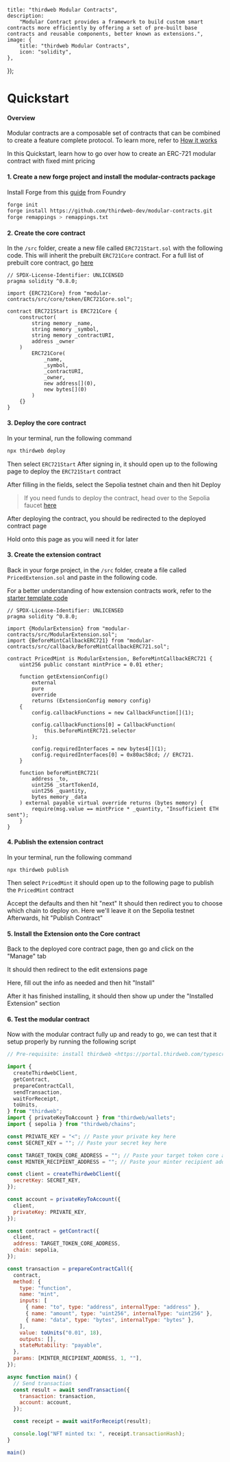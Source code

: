 

	title: "thirdweb Modular Contracts",
	description:
		"Modular Contract provides a framework to build custom smart contracts more efficiently by offering a set of pre-built base contracts and reusable components, better known as extensions.",
	image: {
		title: "thirdweb Modular Contracts",
		icon: "solidity",
	},
});

# Quickstart

#### Overview
Modular contracts are a composable set of contracts that can be combined to create a feature complete protocol. To learn more, refer to [How it works](https://thirdweb.com/contracts/modular-contracts/how-it-works)

In this Quickstart, learn how to go over how to create an ERC-721 modular contract with fixed mint pricing

#### 1. Create a new forge project and install the modular-contracts package
Install Forge from this [guide](https://book.getfoundry.sh/getting-started/installation) from Foundry
```bash
forge init
forge install https://github.com/thirdweb-dev/modular-contracts.git
forge remappings > remappings.txt
```

#### 2. Create the core contract
In the `/src` folder, create a new file called `ERC721Start.sol` with the following code.
This will inherit the prebuilt `ERC721Core` contract. For a full list of prebuilt core contract, go [here]()
```solidity
// SPDX-License-Identifier: UNLICENSED
pragma solidity ^0.8.0;

import {ERC721Core} from "modular-contracts/src/core/token/ERC721Core.sol";

contract ERC721Start is ERC721Core {
    constructor(
        string memory _name,
        string memory _symbol,
        string memory _contractURI,
        address _owner
    )
        ERC721Core(
            _name,
            _symbol,
            _contractURI,
            _owner,
            new address[](0),
            new bytes[](0)
        )
    {}
}
```

#### 3. Deploy the core contract
In your terminal, run the following command
```bash
npx thirdweb deploy
```

Then select `ERC721Start`
After signing in, it should open up to the following page to deploy the `ERC721Start` contract
<DocImage src={deployCoreContract} />

After filling in the fields, select the Sepolia testnet chain and then hit Deploy

> If you need funds to deploy the contract, head over to the Sepolia faucet [here](https://thirdweb.com/sepolia/)

<DocImage src={deploying} />

After deploying the contract, you should be redirected to the deployed contract page
<DocImage src={deployedCoreContract} />

Hold onto this page as you will need it for later

#### 3. Create the extension contract
Back in your forge project, in the `/src` folder, create a file called `PricedExtension.sol` and paste in the following code.

For a better understanding of how extension contracts work, refer to the [starter template code](https://github.com/thirdweb-example/modular-contract-extension-starter/blob/main/src/ExtensionStarter.sol)
```solidity
// SPDX-License-Identifier: UNLICENSED
pragma solidity ^0.8.0;

import {ModularExtension} from "modular-contracts/src/ModularExtension.sol";
import {BeforeMintCallbackERC721} from "modular-contracts/src/callback/BeforeMintCallbackERC721.sol";

contract PricedMint is ModularExtension, BeforeMintCallbackERC721 {
    uint256 public constant mintPrice = 0.01 ether;

    function getExtensionConfig()
        external
        pure
        override
        returns (ExtensionConfig memory config)
    {
        config.callbackFunctions = new CallbackFunction[](1);

        config.callbackFunctions[0] = CallbackFunction(
            this.beforeMintERC721.selector
        );

        config.requiredInterfaces = new bytes4[](1);
        config.requiredInterfaces[0] = 0x80ac58cd; // ERC721.
    }

    function beforeMintERC721(
        address _to,
        uint256 _startTokenId,
        uint256 _quantity,
        bytes memory _data
    ) external payable virtual override returns (bytes memory) {
        require(msg.value == mintPrice * _quantity, "Insufficient ETH sent");
    }
}
```

#### 4. Publish the extension contract
In your terminal, run the following command
```
npx thirdweb publish
```

Then select `PricedMint`
it should open up to the following page to publish the `PricedMint` contract
<DocImage src={publishExtensionContract} />

Accept the defaults and then hit "next"
It should then redirect you to choose which chain to deploy on.
Here we'll leave it on the Sepolia testnet
Afterwards, hit "Publish Contract"
<DocImage src={selectNetwork} />

#### 5. Install the Extension onto the Core contract
Back to the deployed core contract page, then go and click on the "Manage" tab
<DocImage src={manageTabHighlight} />

It should then redirect to the edit extensions page
<DocImage src={installExtension} />

Here, fill out the info as needed and then hit "Install"

After it has finished installing, it should then show up under the "Installed Extension" section
<DocImage src={installedExtension} />


#### 6. Test the modular contract
Now with the modular contract fully up and ready to go, we can test that it setup properly by running the following script

```javascript
// Pre-requisite: install thirdweb <https://portal.thirdweb.com/typescript/v5>

import {
  createThirdwebClient,
  getContract,
  prepareContractCall,
  sendTransaction,
  waitForReceipt,
  toUnits,
} from "thirdweb";
import { privateKeyToAccount } from "thirdweb/wallets";
import { sepolia } from "thirdweb/chains";

const PRIVATE_KEY = "<"; // Paste your private key here
const SECRET_KEY = ""; // Paste your secret key here

const TARGET_TOKEN_CORE_ADDRESS = ""; // Paste your target token core address here
const MINTER_RECIPIENT_ADDRESS = ""; // Paste your minter recipient address here

const client = createThirdwebClient({
  secretKey: SECRET_KEY,
});

const account = privateKeyToAccount({
  client,
  privateKey: PRIVATE_KEY,
});

const contract = getContract({
  client,
  address: TARGET_TOKEN_CORE_ADDRESS,
  chain: sepolia,
});

const transaction = prepareContractCall({
  contract,
  method: {
    type: "function",
    name: "mint",
    inputs: [
      { name: "to", type: "address", internalType: "address" },
      { name: "amount", type: "uint256", internalType: "uint256" },
      { name: "data", type: "bytes", internalType: "bytes" },
    ],
    value: toUnits("0.01", 18),
    outputs: [],
    stateMutability: "payable",
  },
  params: [MINTER_RECIPIENT_ADDRESS, 1, ""],
});

async function main() {
  // Send transaction
  const result = await sendTransaction({
    transaction: transaction,
    account: account,
  });

  const receipt = await waitForReceipt(result);

  console.log("NFT minted tx: ", receipt.transactionHash);
}

main()
